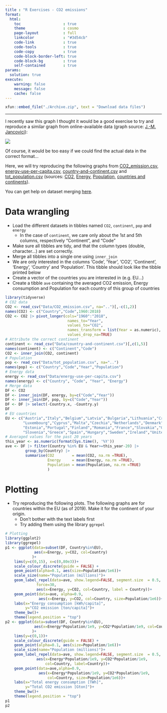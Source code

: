 ```yaml
---
title : "R Exercises - CO2 emissions"
format: 
  html:
    toc                   : true
    theme                 : cosmo
    page-layout           : full
    linkcolor             : "#3d54cb"
    code-link             : true
    code-tools            : true
    code-copy             : true
    code-block-border-left: true
    code-block-bg         : true
    self-contained        : true
params:
  solution: true
execute: 
    warning: false
    message: false
    cache: false
---
```


```r
xfun::embed_file("./Archive.zip", text = "Download data files")
```

---

I recently saw this graph I thought it would be a good exercise to try and reproduce a similar graph from online-available data (graph source: [J.-M. Jancovici](https://www.facebook.com/jeanmarc.jancovici/photos/a.153593767280/10158534453647281/?type=3)):

![](Data/janco.jpg)

Of course, it would be too easy if we could find the actual data in the correct format...

Here, we will try reproducing the following graphs from <a href="Data/CO2_emission.csv" download target="_blank">CO2_emission.csv</a>, <a href="Data/energy-use-per-capita.csv" download target="_blank">energy-use-per-capita.csv</a>, <a href="Data/country-and-continent.csv" download target="_blank">country-and-continent.csv</a> and <a href="Data/tot_population.csv" download target="_blank">tot_population.csv</a> (sources: [CO2](https://databank.worldbank.org/reports.aspx?source=2&series=EN.ATM.CO2E.PC&country=#), [Energy](https://ourworldindata.org/energy-production-and-changing-energy-sources#per-capita-electricity-consumption), [Population](https://github.com/datasets/population/blob/master/data/population.csv), [countries and continents](https://datahub.io/JohnSnowLabs/country-and-continent-codes-list)).

You can get help on dataset merging [here](https://rpubs.com/bradleyboehmke/data_wrangling).

# Data wrangling

- Load the different datasets in tibbles named `CO2`, `continent`, `pop` and `energy`
    + In the case of `continent`, we care only about the 1st and 5th columns, respectively "Continent", and "Code"
- Make sure all tibbles are tidy, and that the column types (double, character...) are set correctly.
- Merge all tibbles into a single one using `inner_join`
- We are only interested in the columns 'Code', 'Year', 'CO2', 'Continent', 'Energy', 'Country' and 'Population'. This tibble should look like the tibble printed below
- Create a vector of the countries you are interested in (e.g. EU...)
- Create a tibble `ave` containing the averaged CO2 emission, Energy consumption and Population for each country of this group of countries

```r
library(tidyverse)
# CO2 data
CO2 <- read_csv("Data/CO2_emission.csv", na="..")[,-c(1,2)]
names(CO2) <- c("Country","Code",1960:2018)
CO2 <- CO2 |> pivot_longer(cols="1960":"2018", 
                            names_to="Year", 
                            values_to="CO2",
                            names_transform = list(Year = as.numeric),
                            values_drop_na=TRUE)
# Attribute the correct continent
continent <- read_csv("Data/country-and-continent.csv")[,c(1,5)]
names(continent) <- c("Continent","Code")
CO2 <- inner_join(CO2, continent)
# Population
pop <- read_csv("Data/tot_population.csv", na="..")
names(pop) <- c("Country","Code","Year","Population")
# Energy data
energy <- read_csv("Data/energy-use-per-capita.csv")
names(energy) <- c("Country", "Code", "Year", "Energy")
# Merge data
DF <- CO2
DF <- inner_join(DF, energy, by=c("Code","Year"))
DF <- inner_join(DF, pop, by=c("Code","Year"))
DF <- DF |> select(-Country.x, -Country.y)
DF
# EU countries
EU <- c("Austria","Italy","Belgium","Latvia","Bulgaria","Lithuania","Croatia",
        "Luxembourg","Cyprus","Malta","Czechia","Netherlands","Denmark","Poland",
        "Estonia","Portugal","Finland","Romania","France","Slovakia","Germany",
        "Slovenia","Greece","Spain","Hungary","Sweden","Ireland","United Kingdom")
# Averaged values for the past 20 years
this_year <- as.numeric(format(Sys.time(), '%Y'))
ave <- DF |> filter(Country %in% EU & Year>=this_year-20) |>
         group_by(Country) |>
         summarise(CO2        = mean(CO2, na.rm =TRUE),
                   Energy     = mean(Energy, na.rm =TRUE),
                   Population = mean(Population, na.rm =TRUE)
                   )
```


# Plotting

- Try reproducing the following plots. The following graphs are for countries within the EU (as of 2019). Make it for the continent of your origin.
    + Don't bother with the text labels first
    + Try adding them using the library `ggrepel`

```r
# Plotting
library(ggplot2)
library(ggrepel)
p1 <- ggplot(data=subset(DF, Country%in%EU), 
             aes(x=Energy, y=CO2, col=Country)
            )+
    lims(y=c(0,15), x=c(0,80e3))+
    scale_colour_discrete(guide = FALSE) +
    geom_point(alpha=0.1, aes(size=Population/1e6))+
    scale_size(name="Population (millions)")+
    geom_label_repel(data=ave, show.legend=FALSE, segment.size  = 0.5,
              force=30,
              aes(x=Energy, y=CO2, col=Country, label = Country))+
    geom_point(data=ave, alpha=0.9, 
               aes(x=Energy, y=CO2, col=Country, size=Population/1e6))+
    labs(x="Energy consumption [kWh/capita]", 
         y="CO2 emission [ton/capita]")+
    theme_bw()+
    theme(legend.position = "top")
p2 <- ggplot(data=subset(DF, Country%in%EU), 
             aes(x=Energy*Population/1e9, y=CO2*Population/1e9, col=Country)
            )+
    lims(y=c(0,1))+
    scale_colour_discrete(guide = FALSE) +
    geom_point(alpha=0.1, aes(size=Population/1e6))+
    scale_size(name="Population (millions)")+
    geom_label_repel(data=ave, show.legend=FALSE, segment.size  = 0.5,
              aes(x=Energy*Population/1e9, y=CO2*Population/1e9, 
                  col=Country, label=Country))+
    geom_point(data=ave,alpha=0.9, 
               aes(x=Energy*Population/1e9, y=CO2*Population/1e9, 
                   col=Country, size=Population/1e6))+
    labs(x="Total energy consumption [TWh]",
         y="Total CO2 emission [Gton]")+
    theme_bw()+
    theme(legend.position = "top")
p1
p2
```